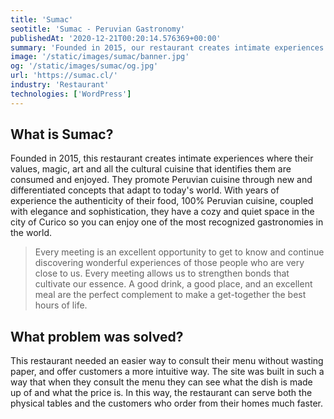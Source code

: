 ```yaml
---
title: 'Sumac'
seotitle: 'Sumac - Peruvian Gastronomy'
publishedAt: '2020-12-21T00:20:14.576369+00:00'
summary: 'Founded in 2015, our restaurant creates intimate experiences where our values, magic and art are consumed and enjoyed.'
image: '/static/images/sumac/banner.jpg'
og: '/static/images/sumac/og.jpg'
url: 'https://sumac.cl/'
industry: 'Restaurant'
technologies: ['WordPress']
---
```


## What is Sumac?

Founded in 2015, this restaurant creates intimate experiences where their values, magic, art and all the cultural cuisine that identifies them are consumed and enjoyed. They promote Peruvian cuisine through new and differentiated concepts that adapt to today's world. With years of experience the authenticity of their food, 100% Peruvian cuisine, coupled with elegance and sophistication, they have a cozy and quiet space in the city of Curico so you can enjoy one of the most recognized gastronomies in the world.

> Every meeting is an excellent opportunity to get to know and continue discovering wonderful experiences of those people who are very close to us. Every meeting allows us to strengthen bonds that cultivate our essence. A good drink, a good place, and an excellent meal are the perfect complement to make a get-together the best hours of life.

## What problem was solved?

This restaurant needed an easier way to consult their menu without wasting paper, and offer customers a more intuitive way. The site was built in such a way that when they consult the menu they can see what the dish is made up of and what the price is. In this way, the restaurant can serve both the physical tables and the customers who order from their homes much faster.
